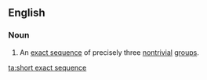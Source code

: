 ==English==
{{wikipedia}}
===Noun===
{{en-noun|head=[[short]] [[exact sequence]]|s}}
# {{context|algebra}} An [[exact sequence]] of precisely three [[nontrivial]] [[group]]s.

[[ta:short exact sequence]]